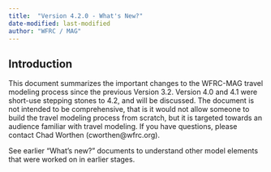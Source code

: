 ```yaml
---
title:  "Version 4.2.0 - What's New?"
date-modified: last-modified
author: "WFRC / MAG"
---
```


## Introduction
This document summarizes the important changes to the WFRC-MAG travel modeling process since the previous Version 3.2. Version 4.0 and 4.1 were short-use stepping stones to 4.2, and will be discussed.  The document is not intended to be comprehensive, that is it would not allow someone to build the travel modeling process from scratch, but it is targeted towards an audience familiar with travel modeling.  If you have questions, please contact Chad Worthen (cworthen@wfrc.org).

See earlier “What’s new?” documents to understand other model elements that were worked on in earlier stages.


